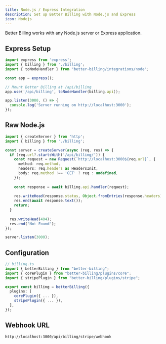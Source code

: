 ```yaml
---
title: Node.js / Express Integration
description: Set up Better Billing with Node.js and Express
icon: Nodejs
---
```


Better Billing works with any Node.js server or Express application.

## Express Setup

```typescript
import express from 'express';
import { billing } from './billing';
import { toNodeHandler } from "better-billing/integrations/node";

const app = express();

// Mount Better Billing at /api/billing
app.use('/api/billing', toNodeHandler(billing.api));

app.listen(3000, () => {
  console.log('Server running on http://localhost:3000');
});
```

## Raw Node.js

```typescript
import { createServer } from 'http';
import { billing } from './billing';

const server = createServer(async (req, res) => {
  if (req.url?.startsWith('/api/billing/')) {
    const request = new Request(`http://localhost:3000${req.url}`, {
      method: req.method,
      headers: req.headers as HeadersInit,
      body: req.method !== 'GET' ? req : undefined,
    });
    
    const response = await billing.api.handler(request);
    
    res.writeHead(response.status, Object.fromEntries(response.headers));
    res.end(await response.text());
    return;
  }
  
  res.writeHead(404);
  res.end('Not Found');
});

server.listen(3000);
```

## Configuration

```typescript
// billing.ts
import { betterBilling } from "better-billing";
import { corePlugin } from "better-billing/plugins/core";
import { stripePlugin } from "better-billing/plugins/stripe";

export const billing = betterBilling({
  plugins: [
    corePlugin({ ... }),
    stripePlugin({ ... }),
  ],
});
```

## Webhook URL

```
http://localhost:3000/api/billing/stripe/webhook
```
